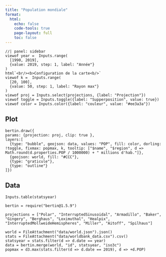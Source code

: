 ```yaml
---
title: "Population mondiale"
format:
  html:
    echo: false
    code-tools: true
    page-layout: full
    toc: false
---
```


```ojs
//| panel: sidebar
viewof year =  Inputs.range(
  [1990, 2019], 
  {value: 2019, step: 1, label: "Année"}
)
html`<br/><b>Configuration de la carte<b/>`
viewof k =  Inputs.range(
  [20, 100], 
  {value: 50, step: 1, label: "Rayon max"}
)
viewof proj = Inputs.select(projections, {label: "Projection"})
viewof toggle = Inputs.toggle({label: "Supperposition", value: true})
viewof color = Inputs.color({label: "couleur", value: "#ee3a3a"})
```


::: {#penguins-tabset .panel-tabset .ojs-track-layout}
## Plot

```ojs
bertin.draw({
params: {projection: proj, clip: true }, 
layers:[
  {type: "bubble", geojson: data, values: "POP", fill: color, dorling: !toggle, fixmax: popmax, k, tooltip: ["$name", "$region", d => Math.round(d.properties.POP / 1000000) + " millions d'hab."]},
  {geojson: world, fill: "#CCC"},
  {type: "graticule"},  
  {type: "outline"}
]})
```

## Data

```ojs
Inputs.table(statsyear)
```
:::

<!-- ANNEXES TECHNIQUES -->

<!-- Libs -->

```ojs
bertin = require("bertin@1.5.9")
```

<!-- projections -->

```ojs
projections = ["Polar", "InterruptedSinusoidal", "Armadillo", "Baker", "Gingery", "Berghaus", "Loximuthal", "Healpix", "InterruptedMollweideHemispheres", "Miller", "Aitoff", "Spilhaus"]
```

<!-- Data handling -->

```ojs
world = FileAttachment("data/world.json").json()
stats = FileAttachment("data/worldbank_data.csv").csv()
statsyear = stats.filter(d => d.date == year)
data = bertin.merge(world, "id", statsyear, "iso3c")
popmax = d3.max(stats.filter(d => d.date == 2019), d => +d.POP)
```

